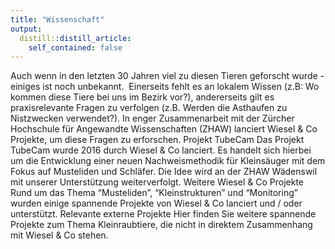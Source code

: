 ```yaml
---
title: "Wissenschaft"
output:
  distill::distill_article:
    self_contained: false
---
```


Auch wenn in den letzten 30 Jahren viel zu diesen Tieren geforscht wurde - einiges ist noch unbekannt.  Einerseits fehlt es an lokalem Wissen (z.B: Wo kommen diese Tiere bei uns im Bezirk vor?), andererseits gilt es praxisrelevante Fragen zu verfolgen (z.B. Werden die Asthaufen zu Nistzwecken verwendet?). In enger Zusammenarbeit mit der Zürcher Hochschule für Angewandte Wissenschaften (ZHAW) lanciert Wiesel & Co Projekte, um diese Fragen zu erforschen.   Projekt TubeCam Das Projekt TubeCam wurde 2016 durch Wiesel & Co lanciert. Es handelt sich hierbei um die Entwicklung einer neuen Nachweismethodik für Kleinsäuger mit dem Fokus auf Musteliden und Schläfer. Die Idee wird an der ZHAW Wädenswil mit unserer Unterstützung weiterverfolgt.    Weitere Wiesel & Co Projekte Rund um das Thema "Musteliden", "Kleinstrukturen" und "Monitoring" wurden einige spannende Projekte von Wiesel & Co lanciert und / oder unterstützt.    Relevante externe Projekte Hier finden Sie weitere spannende Projekte zum Thema Kleinraubtiere, die nicht in direktem Zusammenhang mit Wiesel & Co stehen.  
